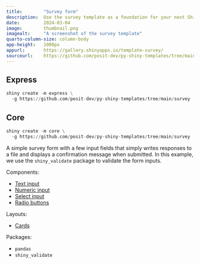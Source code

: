 ```yaml
---
title:        "Survey form"
description:  Use the survey template as a foundation for your next Shiny app.
date:         2024-03-04
image:        thumbnail.png
imagealt:     "A screenshot of the survey template"
quarto-column-size: column-body
app-height:   1000px
appurl:       https://gallery.shinyapps.io/template-survey/
sourceurl:    https://github.com/posit-dev/py-shiny-templates/tree/main/survey
---
```


::: {.panel-tabset .shiny-mode-tabset  group="shiny-app-mode"}
## Express
``` python
shiny create -m express \
  -g https://github.com/posit-dev/py-shiny-templates/tree/main/survey
```
## Core
``` python
shiny create -m core \
  -g https://github.com/posit-dev/py-shiny-templates/tree/main/survey
```
:::

A simple survey form with a few input fields that simply writes responses to a file and displays a confirmation message when submitted.
In this example, we use the `shiny_validate` package to validate the form inputs.

Components:

* [Text input](/components/inputs/select-single)
* [Numeric input](/components/inputs/numeric-input/)
* [Select input](/components/inputs/select-single)
* [Radio buttons](/components/inputs/radio-buttons/)

Layouts:

* [Cards](/layouts/panels-cards/#content-divided-by-cards)

Packages:

* `pandas`
* `shiny_validate`
